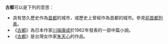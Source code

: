 '''古都'''可以是下列的意思：

* 具有悠久歷史作為[[首都|首都]]的城市，或歷史上曾經作為首都的城市。參見[[前首都列表|前首都列表]]。
*《[[古都_(川端康成)|古都]]》為日本作家[[川端康成|川端康成]]於1962年發表的一部中篇小說。
* 《[[古都_(朱天心)|古都]]》是台灣女作家[[朱天心|朱天心]]的作品。

{{disambig|G|Cat=二字消歧義}}